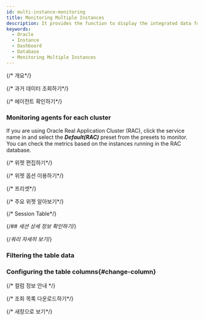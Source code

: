 ```yaml
---
id: multi-instance-monitoring
title: Monitoring Multiple Instances
description: It provides the function to display the integrated data for key metrics of multiple database instances.
keywords:
  - Oracle
  - Instance
  - Dashboard
  - Database
  - Monitoring Multiple Instances
---
```



<V2Note product="Oracle" />

{/* 개요*/}

<Dbv2mulitinstancemonitoringdesc />

<ProdImg img='db-multi-instance.png' desc='Multi-instance Monitoring' />


<Dbmultiinstancemonitoringdescnotes />

{/* 과거 데이터 조회하기*/}

<Apmdashboardsetpasttime />

{/* 에이전트 확인하기*/}

<Apmdashboardcheckagent />

### Monitoring agents for each cluster

<ImgLang img="db-agent-select-by-cluster.png" desc="Agent by each cluster" />

If you are using Oracle Real Application Cluster (RAC), click the service name in <Cmdname sid="ITM07760" className="uitext" /> and select the **_Default(RAC)_** preset from the presets to monitor. You can check the metrics based on the instances running in the RAC database.

{/* 위젯 편집하기*/}

<Apmdashboradeditwidget />

{/* 위젯 옵션 이용하기*/}

<Apmdashboardwidgetoptions />

{/* 프리셋*/}

<Apmdashboardpreset />

{/* 주요 위젯 알아보기*/}

<WidgetDetails />

{/* Session Table*/}

<Dbv2mimactivesessiondesc />


<Dbdashboardactivesessiondesc />


<Dbdashboardlocktreedesc />


<Dbv2mimactivesessionnote />

{/*## 세션 상세 정보 확인하기*/}

<Dbv2sessiondetailsinfo />

{/*쿼리 자세히 보기*/}

<Dbquerydetails />

### Filtering the table data


<Dbtabledatafiltering />

### Configuring the table columns{#change-column}


<Dbv2dataeditcolumn />

{/* 컬럼 정보 안내 */}

<Oraclecolumn />

{/* 조회 목록 다운로드하기*/}

<Dbdashboardsessiontabledownload />

{/* 새창으로 보기*/}

<Dbdashboardsessiontablenew />

